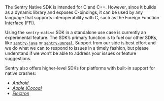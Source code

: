 The Sentry Native SDK is intended for C and C++. However, since it builds as a dynamic library and exposes C-bindings, it can be used by any language that supports interoperability with C, such as the Foreign Function Interface (FFI).

<Note>

Using the `sentry-native` SDK in a standalone use case is currently an experimental feature. The SDK’s primary function is to fuel our other SDKs, like [`sentry-java`](https://github.com/getsentry/sentry-java) or [`sentry-unreal`](https://github.com/getsentry/sentry-unreal). Support from our side is best effort and we do what we can to respond to issues in a timely fashion, but please understand if we won’t be able to address your issues or feature suggestions.

</Note>

Sentry also offers higher-level SDKs for platforms with built-in support for native crashes:

- [_Android_](/platforms/android/)
- [_Apple (Cocoa)_](/platforms/apple/)
- [_Electron_](/platforms/javascript/guides/electron/)
